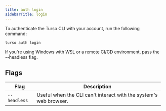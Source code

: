 ```yaml
---
title: auth login
sidebarTitle: login
---
```


To authenticate the Turso CLI with your account, run the following command:

```bash
turso auth login
```

<Note>

If you're using Windows with WSL or a remote CI/CD environment, pass the --headless flag.

</Note>

## Flags

| Flag         | Description                                                       |
| ------------ | ----------------------------------------------------------------- |
| `--headless` | Useful when the CLI can't interact with the system's web browser. |
